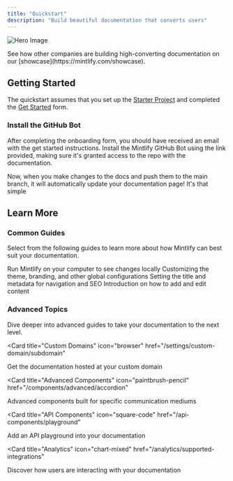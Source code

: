 ```yaml
---
title: "Quickstart"
description: "Build beautiful documentation that converts users"
---
```


![Hero Image](https://mintlify-assets.b-cdn.net/hero.png)

<Tip>
  See how other companies are building high-converting documentation on our
  [showcase](https://mintlify.com/showcase).
</Tip>

## Getting Started

The quickstart assumes that you set up the [Starter Project](https://github.com/mintlify/starter) and completed the [Get Started](https://mintlify.com/start) form.

### Install the GitHub Bot

After completing the onboarding form, you should have received an email with the get started instructions. Install the Mintlify GitHub Bot using the link provided, making sure it's granted access to the repo with the documentation.

Now, when you make changes to the docs and push them to the main branch, it will automatically update your documentation page! It's that simple

## Learn More

### Common Guides

Select from the following guides to learn more about how Mintlify can best suit your documentation.

<CardGroup>

<Card title="Development" icon="rectangle-terminal" href="/development">
  Run Mintlify on your computer to see changes locally
</Card>

<Card title="Global Settings" icon="sliders" href="/settings/global">
  Customizing the theme, branding, and other global configurations
</Card>

<Card title="Page Titles and Metadata" icon="heading" href="/settings/page">
  Setting the title and metadata for navigation and SEO
</Card>

<Card title="Writing Content" icon="pen-nib" href="/components/overview">
  Introduction on how to add and edit content
</Card>

</CardGroup>

### Advanced Topics

Dive deeper into advanced guides to take your documentation to the next level.

<CardGroup>

<Card
  title="Custom Domains"
  icon="browser"
  href="/settings/custom-domain/subdomain"
>
  Get the documentation hosted at your custom domain
</Card>

<Card
  title="Advanced Components"
  icon="paintbrush-pencil"
  href="/components/advanced/accordion"
>
  Advanced components built for specific communication mediums
</Card>

<Card
  title="API Components"
  icon="square-code"
  href="/api-components/playground"
>
  Add an API playground into your documentation
</Card>

<Card
  title="Analytics"
  icon="chart-mixed"
  href="/analytics/supported-integrations"
>
  Discover how users are interacting with your documentation
</Card>

</CardGroup>
